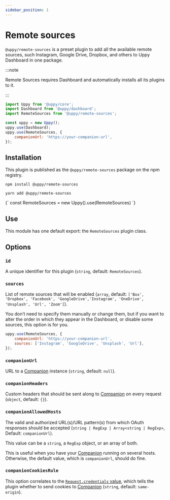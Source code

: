```yaml
---
sidebar_position: 1
---
```




# Remote sources

`@uppy/remote-sources` is a preset plugin to add all the available remote
sources, such Instagram, Google Drive, Dropbox, and others to Uppy Dashboard in
one package.

:::note

Remote Sources requires Dashboard and automatically installs all its plugins to
it.

:::

```js
import Uppy from '@uppy/core';
import Dashboard from '@uppy/dashboard';
import RemoteSources from '@uppy/remote-sources';

const uppy = new Uppy();
uppy.use(Dashboard);
uppy.use(RemoteSources, {
	companionUrl: 'https://your-companion-url',
});
```

## Installation

This plugin is published as the `@uppy/remote-sources` package on the npm
registry.

<Tabs>
  <TabItem value="npm" label="NPM" default>

```shell
npm install @uppy/remote-sources
```

  </TabItem>

  <TabItem value="yarn" label="Yarn">

```shell
yarn add @uppy/remote-sources
```

  </TabItem>

  <TabItem value="cdn" label="CDN">
    <UppyCdnExample>
      {`
        const RemoteSources = new Uppy().use(RemoteSources)
      `}
    </UppyCdnExample>
  </TabItem>
</Tabs>

## Use

This module has one default export: the `RemoteSources` plugin class.

## Options

### `id`

A unique identifier for this plugin (`string`, default: `RemoteSources`).

### `sources`

List of remote sources that will be enabled (`array`, default:
`['Box', 'Dropbox', 'Facebook', 'GoogleDrive','Instagram', 'OneDrive', 'Unsplash', 'Url', 'Zoom']`).

You don’t need to specify them manually or change them, but if you want to alter
the order in which they appear in the Dashboard, or disable some sources, this
option is for you.

```js
uppy.use(RemoteSources, {
	companionUrl: 'https://your-companion-url',
	sources: ['Instagram', 'GoogleDrive', 'Unsplash', 'Url'],
});
```

### `companionUrl`

URL to a [Companion](/docs/companion) instance (`string`, default: `null`).

### `companionHeaders`

Custom headers that should be sent along to [Companion](/docs/companion) on
every request (`object`, default: `{}`).

### `companionAllowedHosts`

The valid and authorized URL(s)/URL pattern(s) from which OAuth responses should
be accepted (`string | RegExp | Array<string | RegExp>`, Default:
`companionUrl`).

This value can be a `string`, a `RegExp` object, or an array of both.

This is useful when you have your [Companion](/docs/companion) running on
several hosts. Otherwise, the default value, which is `companionUrl`, should do
fine.

### `companionCookiesRule`

This option correlates to the [`Request.credentials` value][], which tells the
plugin whether to send cookies to [Companion](/docs/companion) (`string`,
default: `same-origin`).

[`request.credentials` value]:
	https://developer.mozilla.org/en-US/docs/Web/API/Request/credentials
